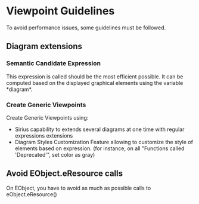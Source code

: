 = Viewpoint Guidelines =

To avoid performance issues, some guidelines must be followed.

== Diagram extensions ==

=== Semantic Candidate Expression ===
This expression is called should be the most efficient possible. It can be computed based on the displayed graphical elements using the variable *diagram*.

=== Create Generic Viewpoints ===
Create Generic Viewpoints using:
* Sirius capability to extends several diagrams at one time with regular expressions extensions 
* Diagram Styles Customization Feature allowing to customize the style of elements based on expression. (for instance, on all "Functions called 'Deprecated'", set color as gray)

== Avoid EObject.eResource calls ==

On EObject, you have to avoid as much as possible calls to eObject.eResource()


